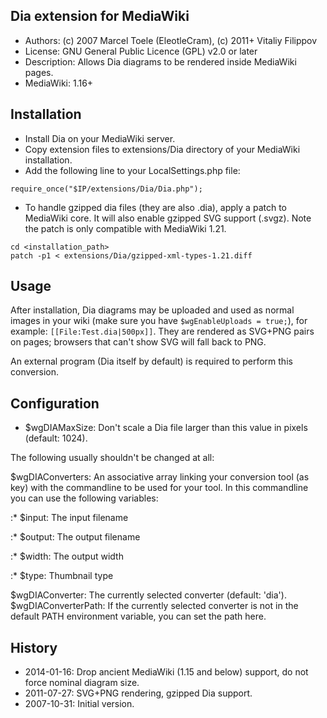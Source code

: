 == Dia extension for MediaWiki ==

* Authors: (c) 2007 Marcel Toele (EleotleCram), (c) 2011+ Vitaliy Filippov
* License: GNU General Public Licence (GPL) v2.0 or later
* Description: Allows Dia diagrams to be rendered inside MediaWiki pages.
* MediaWiki: 1.16+

== Installation ==

* Install Dia on your MediaWiki server.
* Copy extension files to extensions/Dia directory of your MediaWiki installation.
* Add the following line to your LocalSettings.php file:
<pre>
require_once("$IP/extensions/Dia/Dia.php");
</pre>
* To handle gzipped dia files (they are also .dia), apply a patch to MediaWiki core. It will also enable gzipped SVG support (.svgz). Note the patch is only compatible with MediaWiki 1.21.
<pre>
cd <installation_path>
patch -p1 < extensions/Dia/gzipped-xml-types-1.21.diff
</pre>

== Usage ==

After installation, Dia diagrams may be uploaded and used as normal images in your wiki
(make sure you have <tt>$wgEnableUploads = true;</tt>), for example: <tt><nowiki>[[File:Test.dia|500px]]</nowiki></tt>.
They are rendered as SVG+PNG pairs on pages; browsers that can't show SVG will fall back to PNG.

An external program (Dia itself by default) is required to perform this conversion.

== Configuration ==

* $wgDIAMaxSize: Don't scale a Dia file larger than this value in pixels (default: 1024).

The following usually shouldn't be changed at all:

; $wgDIAConverters: An associative array linking your conversion tool (as key) with the commandline to be used for your tool. In this commandline you can use the following variables:
:* $input: The input filename
:* $output: The output filename
:* $width: The output width
:* $type: Thumbnail type
; $wgDIAConverter: The currently selected converter (default: 'dia').
; $wgDIAConverterPath: If the currently selected converter is not in the default PATH environment variable, you can set the path here.

== History ==

* 2014-01-16: Drop ancient MediaWiki (1.15 and below) support, do not force nominal diagram size.
* 2011-07-27: SVG+PNG rendering, gzipped Dia support.
* 2007-10-31: Initial version.
